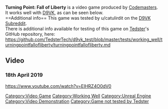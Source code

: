 <strong>Turning Point: Fall of Liberty</strong> is a video game produced by [[Codemasters]].
<br />
It works well with [[D9VK]], as can be seen below.
<br />
==Additional info==
This game was tested by u/catulirdit on the [[D9VK Subreddit]].
<br />
There is additional info available for testing of this game on [[User:Tedster|Tedster]]'s GitHub repository, here:
<br />
https://github.com/TedsterTech/d9vk_test/blob/master/tests/working_well/turningpointfallofliberty/turningpointfallofliberty.md

==Video==
===18th April 2019===
<youtube>https://www.youtube.com/watch?v=EIHRZ4O0dV0</youtube>

[[Category:Video Game]]
[[Category:Working Well]]
[[Category:Unreal Engine]]
[[Category:Video Demonstration]]
[[Category:Game not tested by Tedster]]
